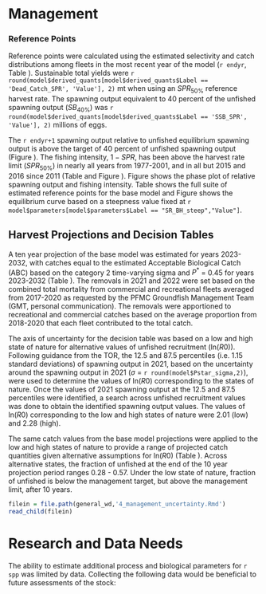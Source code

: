 # Management 

### Reference Points

Reference points were calculated using the estimated selectivity and catch distributions among fleets in the most recent year of the model (`r endyr`, Table \ref{tab:referenceES}). Sustainable total yields  were `r round(model$derived_quants[model$derived_quants$Label == 'Dead_Catch_SPR', 'Value'], 2)` mt when using an $SPR_{50\%}$ reference harvest rate. The spawning output equivalent to 40 percent of the unfished spawning output ($SB_{40\%}$) was `r round(model$derived_quants[model$derived_quants$Label == 'SSB_SPR', 'Value'], 2)` millions of eggs. 

The `r endyr+1` spawning output relative to unfished equilibrium spawning output is above the target of 40 percent of unfished spawning output (Figure \ref{fig:depl}). The fishing intensity, $1-SPR$, has been above the harvest rate limit ($SPR_{50\%}$) in nearly all years from 1977-2001, and in all but 2015 and 2016 since 2011 (Table \ref{tab:timeseries} and Figure \ref{fig:1-spr}). Figure \ref{fig:phase-plot} shows the phase plot of relative spawning output and fishing intensity. Table \ref{tab:referenceES} shows the full suite of estimated reference points for the base model and Figure \ref{fig:yield} shows the equilibrium curve based on a steepness value fixed at `r model$parameters[model$parameters$Label == "SR_BH_steep","Value"]`.


## Harvest Projections and Decision Tables

A ten year projection of the base model was estimated for years 2023-2032, with catches equal to the estimated Acceptable Biological Catch (ABC) based on the category 2 time-varying sigma and $P^*$ = 0.45 for years 2023-2032 (Table \ref{tab:project}). The removals in 2021 and 2022 were set based on the combined total mortality from commercial and recreational fleets averaged from 2017-2020 as requested by the PFMC Groundfish Management Team (GMT, personal communication). The removals were apportioned to recreational and commercial catches based on the average proportion from 2018-2020 that each fleet contributed to the total catch. 

The axis of uncertainty for the decision table was based on a low and high state of nature for alternative values of unfished recruitment (ln($R0$)). Following guidance from the TOR, the 12.5 and 87.5 percentiles (i.e. 1.15 standard deviations) of spawning output in 2021, based on the uncertainty around the spawning output in 2021 ($\sigma$ = `r round(model$Pstar_sigma,2)`), were used to determine the values of ln($R0$) corresponding to the states of nature. Once the values of 2021 spawning output at the 12.5 and 87.5 percentiles were identified, a search across unfished recruitment values was done to obtain the identified spawning output values. The values of ln($R0$) corresponding to the low and high states of nature were 2.01 (low) and 2.28 (high). 

The same catch values from the base model projections were applied to the low and high states of nature to provide a range of projected catch quantities given alternative assumptions for ln($R0$) (Table \ref{tab:decision-table}). Across alternative states, the fraction of unfished at the end of the 10 year projection period ranges 0.28 - 0.57. Under the low state of nature, fraction of unfished is below the management target, but above the management limit, after 10 years.    

<!-- Evaluation of Scientific Uncertainty -->

```r
filein = file.path(general_wd,'4_management_uncertainty.Rmd')
read_child(filein)
```

# Research and Data Needs

The ability to estimate additional process and biological parameters for `r spp` was limited by data.  Collecting the following data would be beneficial to future assessments of the stock:

\begin{itemize}

	\item Continue collecting length and otolith samples from recreational and commercial catches, as well as from surveys, which capture small `r spp`.

	\item Improved understanding of where recreational fishing is commonly occurring (areas and depths) and the range of sizes available by depth would be beneficial to better inform the selectivity form.  
	
	\item Recruitment patterns showed lower than average recruitment in the 2000s. Additional data to support such patterns in recruitment would provide additional support for model estimates.  
	
\end{itemize}